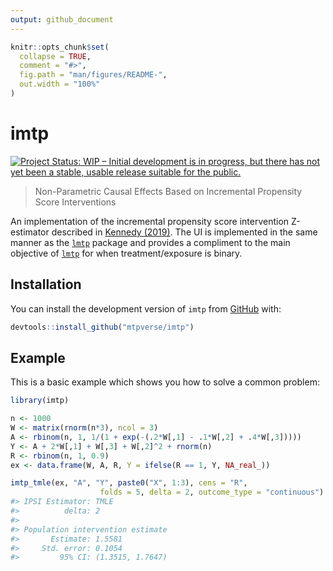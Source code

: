 ```yaml
---
output: github_document
---
```


<!-- README.md is generated from README.Rmd. Please edit that file -->

```r
knitr::opts_chunk$set(
  collapse = TRUE,
  comment = "#>",
  fig.path = "man/figures/README-",
  out.width = "100%"
)
```

# imtp

<!-- badges: start -->
[![Project Status: WIP – Initial development is in progress, but there has not yet been a stable, usable release suitable for the public.](https://www.repostatus.org/badges/latest/wip.svg)](https://www.repostatus.org/#wip)
<!-- badges: end -->

> Non-Parametric Causal Effects Based on Incremental Propensity Score Interventions

An implementation of the incremental propensity score intervention Z-estimator described in [Kennedy (2019)](https://doi.org/10.1080/01621459.2017.1422737). The UI is implemented in the same manner as the [`lmtp`](https://github.com/nt-williams/lmtp) package and provides a compliment to the main objective of [`lmtp`](https://github.com/nt-williams/lmtp) for when treatment/exposure is binary.

## Installation

You can install the development version of `imtp` from [GitHub](https://github.com/) with:

``` r
devtools::install_github("mtpverse/imtp")
```
## Example

This is a basic example which shows you how to solve a common problem:

```r
library(imtp)

n <- 1000
W <- matrix(rnorm(n*3), ncol = 3)
A <- rbinom(n, 1, 1/(1 + exp(-(.2*W[,1] - .1*W[,2] + .4*W[,3]))))
Y <- A + 2*W[,1] + W[,3] + W[,2]^2 + rnorm(n)
R <- rbinom(n, 1, 0.9)
ex <- data.frame(W, A, R, Y = ifelse(R == 1, Y, NA_real_))

imtp_tmle(ex, "A", "Y", paste0("X", 1:3), cens = "R", 
					folds = 5, delta = 2, outcome_type = "continuous")
#> IPSI Estimator: TMLE
#>          delta: 2
#> 
#> Population intervention estimate
#>       Estimate: 1.5581
#>     Std. error: 0.1054
#>         95% CI: (1.3515, 1.7647)
```
